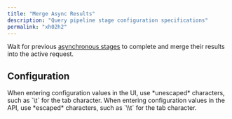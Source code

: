 ```yaml
---
title: "Merge Async Results"
description: "Query pipeline stage configuration specifications"
permalink: "xh02h2"
---
```


Wait for previous [asynchronous stages](/managed-fusion/5.9/8qf1w6/query-pipelines#async) to complete and merge their results into the active request.

## Configuration

<Tip>
When entering configuration values in the UI, use *unescaped* characters, such as `\t` for the tab character. When entering configuration values in the API, use *escaped* characters, such as `\\t` for the tab character.
</Tip>


<SchemaParamFields schema={schema}/>
